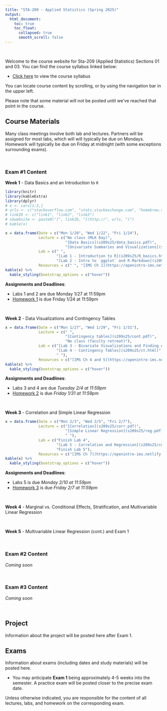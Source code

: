 ```yaml
---
title: "STA-209 - Applied Statistics (Spring 2025)"
output:
  html_document:
    toc: true
    toc_float:
      collapsed: true
      smooth_scroll: false
---
```


$~$

Welcome to the course website for Sta-209 (Applied Statistics) Sections 01 and 03. You can find the course syllabus linked below:

- [Click here](syllabus209s25.html) to view the course syllabus

You can locate course content by scrolling, or by using the navigation bar in the upper left.  

Please note that some material will not be posted until we've reached that point in the course.

## Course Materials

Many class meetings involve both lab and lectures. Partners will be assigned for most labs, which will will typically be due on Mondays. Homework will typically be due on Friday at midnight (with some exceptions surrounding exams).

$~$

### Exam #1 Content

**Week 1** - Data Basics and an Introduction to `R`

```r
library(knitr)
library(kableExtra)
library(dplyr)
# x <- cars[1:3,]
# urls <- c("stackoverflow.com", "stats.stackexchange.com", "homebrew.stackexchange.com")
# linkID <- c("link1", "link2", "link3")
# x$website <- paste0("[", linkID, "](http://", urls, ")")
# kable(x)

x = data.frame(Date = c("Mon 1/20", "Wed 1/22", "Fri 1/24"), 
               Lecture = c("No class (MLK Day)", 
                           "[Data Basics](s209s25/data_basics.pdf)",
                           "[Univariate Summaries and Visualizations](s209s25/univariate.pdf)"),
               Lab = c(" ", 
                       "[Lab 1 - Introduction to R](s209s25/R_basics.html)",
                       "[Lab 2 - Intro to `ggplot` and R Markdown](s209s25/ggplot1.html)"),
               Resources = c(" ", "[IMS Ch 1](https://openintro-ims.netlify.app/data-hello), [HOPR Ch 2](https://rstudio-education.github.io/hopr/basics.html)", " "))
kable(x) %>%
  kable_styling(bootstrap_options = c("hover"))
```

**Assignments and Deadlines**:

- Labs 1 and 2 are due Monday 1/27 at 11:59pm
- [Homework 1](s209s25/hw1.html) is due Friday 1/24 at 11:59pm

$~$

**Week 2** - Data Visualizations and Contingency Tables

```r
x = data.frame(Date = c("Mon 1/27", "Wed 1/29", "Fri 1/31"), 
               Lecture = c(" ", 
                           "[Contingency tables](s209s25/cont.pdf)",
                           "No class (faculty retreat)"),
               Lab = c("[Lab 3 - Bivariate Visualizations and Finding Association](s209s25/ggplot2.html)", 
                       "[Lab 4 - Contingency Tables](s209s25/ct.html)",
                       " "),
               Resources = c("[IMS Ch 4 and 5](https://openintro-ims.netlify.app/explore-categorical)", " ", " "))
kable(x) %>%
  kable_styling(bootstrap_options = c("hover"))
```

**Assignments and Deadlines**:

- Labs 3 and 4 are due *Tuesday 2/4 at 11:59pm*
- [Homework 2](s209s25/hw2.html) is due *Friday 1/31 at 11:59pm*

$~$

**Week 3** - Correlation and Simple Linear Regression

```r
x = data.frame(Date = c("Mon 2/3", "Wed 2/5", "Fri 2/7"), 
               Lecture = c("[Correlation](s209s25/corr.pdf)", 
                           "[Simple Linear Regression](s209s25/reg.pdf)",
                           " "),
               Lab = c("Finish Lab 4", 
                       "[Lab 5 - Correlation and Regression](s209s25/cor_reg.html)",
                       "Finish Lab 5"),
               Resources = c("[IMS Ch 7](https://openintro-ims.netlify.app/model-slr)", " ", " "))
kable(x) %>%
  kable_styling(bootstrap_options = c("hover"))
```

**Assignments and Deadlines**:

- Labs 5 is due *Monday 2/10 at 11:59pm*
- [Homework 3](s209s25/hw3.html) is due *Friday 2/7 at 11:59pm*

$~$

**Week 4** - Marginal vs. Conditional Effects, Stratification, and Multivariable Linear Regression

$~$

**Week 5** - Multivariable Linear Regression (cont.) and Exam 1

$~$


### Exam #2 Content

*Coming soon*

$~$

### Exam #3 Content

*Coming soon*

$~$

## Project 

Information about the project will be posted here after Exam 1.

## Exams

Information about exams (including dates and study materials) will be posted here.

- You may anticipate **Exam 1** being approximately 4-5 weeks into the semester. A practice exam will be posted closer to the precise exam date.
    
Unless otherwise indicated, you are responsible for the content of all lectures, labs, and homework on the corresponding exam.